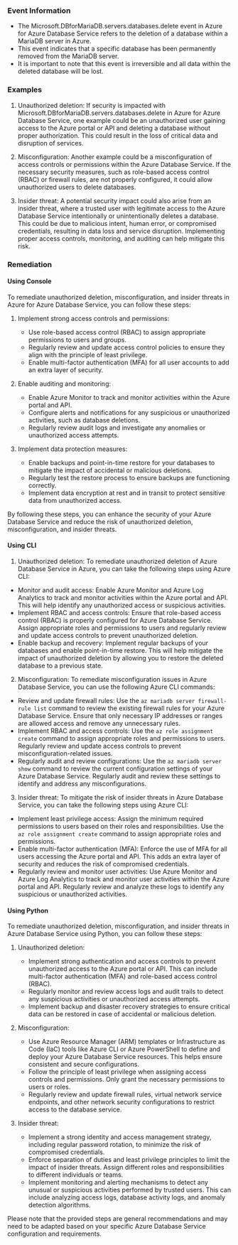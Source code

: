 
### Event Information

- The Microsoft.DBforMariaDB.servers.databases.delete event in Azure for Azure Database Service refers to the deletion of a database within a MariaDB server in Azure.
- This event indicates that a specific database has been permanently removed from the MariaDB server.
- It is important to note that this event is irreversible and all data within the deleted database will be lost.


### Examples

1. Unauthorized deletion: If security is impacted with Microsoft.DBforMariaDB.servers.databases.delete in Azure for Azure Database Service, one example could be an unauthorized user gaining access to the Azure portal or API and deleting a database without proper authorization. This could result in the loss of critical data and disruption of services.

2. Misconfiguration: Another example could be a misconfiguration of access controls or permissions within the Azure Database Service. If the necessary security measures, such as role-based access control (RBAC) or firewall rules, are not properly configured, it could allow unauthorized users to delete databases.

3. Insider threat: A potential security impact could also arise from an insider threat, where a trusted user with legitimate access to the Azure Database Service intentionally or unintentionally deletes a database. This could be due to malicious intent, human error, or compromised credentials, resulting in data loss and service disruption. Implementing proper access controls, monitoring, and auditing can help mitigate this risk.

### Remediation

#### Using Console

To remediate unauthorized deletion, misconfiguration, and insider threats in Azure for Azure Database Service, you can follow these steps:

1. Implement strong access controls and permissions:
   - Use role-based access control (RBAC) to assign appropriate permissions to users and groups.
   - Regularly review and update access control policies to ensure they align with the principle of least privilege.
   - Enable multi-factor authentication (MFA) for all user accounts to add an extra layer of security.

2. Enable auditing and monitoring:
   - Enable Azure Monitor to track and monitor activities within the Azure portal and API.
   - Configure alerts and notifications for any suspicious or unauthorized activities, such as database deletions.
   - Regularly review audit logs and investigate any anomalies or unauthorized access attempts.

3. Implement data protection measures:
   - Enable backups and point-in-time restore for your databases to mitigate the impact of accidental or malicious deletions.
   - Regularly test the restore process to ensure backups are functioning correctly.
   - Implement data encryption at rest and in transit to protect sensitive data from unauthorized access.

By following these steps, you can enhance the security of your Azure Database Service and reduce the risk of unauthorized deletion, misconfiguration, and insider threats.

#### Using CLI

1. Unauthorized deletion: To remediate unauthorized deletion of Azure Database Service in Azure, you can take the following steps using Azure CLI:

- Monitor and audit access: Enable Azure Monitor and Azure Log Analytics to track and monitor activities within the Azure portal and API. This will help identify any unauthorized access or suspicious activities.
- Implement RBAC and access controls: Ensure that role-based access control (RBAC) is properly configured for Azure Database Service. Assign appropriate roles and permissions to users and regularly review and update access controls to prevent unauthorized deletion.
- Enable backup and recovery: Implement regular backups of your databases and enable point-in-time restore. This will help mitigate the impact of unauthorized deletion by allowing you to restore the deleted database to a previous state.

2. Misconfiguration: To remediate misconfiguration issues in Azure Database Service, you can use the following Azure CLI commands:

- Review and update firewall rules: Use the `az mariadb server firewall-rule list` command to review the existing firewall rules for your Azure Database Service. Ensure that only necessary IP addresses or ranges are allowed access and remove any unnecessary rules.
- Implement RBAC and access controls: Use the `az role assignment create` command to assign appropriate roles and permissions to users. Regularly review and update access controls to prevent misconfiguration-related issues.
- Regularly audit and review configurations: Use the `az mariadb server show` command to review the current configuration settings of your Azure Database Service. Regularly audit and review these settings to identify and address any misconfigurations.

3. Insider threat: To mitigate the risk of insider threats in Azure Database Service, you can take the following steps using Azure CLI:

- Implement least privilege access: Assign the minimum required permissions to users based on their roles and responsibilities. Use the `az role assignment create` command to assign appropriate roles and permissions.
- Enable multi-factor authentication (MFA): Enforce the use of MFA for all users accessing the Azure portal and API. This adds an extra layer of security and reduces the risk of compromised credentials.
- Regularly review and monitor user activities: Use Azure Monitor and Azure Log Analytics to track and monitor user activities within the Azure portal and API. Regularly review and analyze these logs to identify any suspicious or unauthorized activities.

#### Using Python

To remediate unauthorized deletion, misconfiguration, and insider threats in Azure Database Service using Python, you can follow these steps:

1. Unauthorized deletion:
   - Implement strong authentication and access controls to prevent unauthorized access to the Azure portal or API. This can include multi-factor authentication (MFA) and role-based access control (RBAC).
   - Regularly monitor and review access logs and audit trails to detect any suspicious activities or unauthorized access attempts.
   - Implement backup and disaster recovery strategies to ensure critical data can be restored in case of accidental or malicious deletion.

2. Misconfiguration:
   - Use Azure Resource Manager (ARM) templates or Infrastructure as Code (IaC) tools like Azure CLI or Azure PowerShell to define and deploy your Azure Database Service resources. This helps ensure consistent and secure configurations.
   - Follow the principle of least privilege when assigning access controls and permissions. Only grant the necessary permissions to users or roles.
   - Regularly review and update firewall rules, virtual network service endpoints, and other network security configurations to restrict access to the database service.

3. Insider threat:
   - Implement a strong identity and access management strategy, including regular password rotation, to minimize the risk of compromised credentials.
   - Enforce separation of duties and least privilege principles to limit the impact of insider threats. Assign different roles and responsibilities to different individuals or teams.
   - Implement monitoring and alerting mechanisms to detect any unusual or suspicious activities performed by trusted users. This can include analyzing access logs, database activity logs, and anomaly detection algorithms.

Please note that the provided steps are general recommendations and may need to be adapted based on your specific Azure Database Service configuration and requirements.

